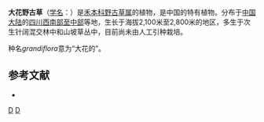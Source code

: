 {{Speciesbox
| taxon = Arundinella grandiflora
| authority = Hack., 1910
}}

'''大花野古草'''（[[学名|学名]]：{{lang|la|''Arundinella grandiflora''}}）是[[禾本科|禾本科]][[野古草属|野古草属]]的植物，是中国的特有植物。分布于[[中国大陆|中国大陆]]的[[四川西南部至中部|四川西南部至中部]]等地，生长于海拔2,100米至2,800米的地区，多生于次生针阔混交林中和山坡草丛中，目前尚未由人工引种栽培。

种名''grandiflora''意为“大花的”。

== 参考文献 ==
<div class="references-small">
* {{cite web| url =http://www.bioinfo.cn/db05/KmzwSpecies.php?action=view&id=9893| title =大花野古草| work =《中国高等植物数据库全库》| publisher =中国科学院微生物研究所| author =昆明植物研究所| accessdate =2009-02-24| deadurl =yes| archiveurl =https://web.archive.org/web/20160305081618/http://www.bioinfo.cn/db05/KmzwSpecies.php?action=view&id=9893| archivedate =2016-03-05}}
</div>
{{Taxonbar|from=Q10937632}}

[[Category:野古草属|D]]
[[Category:1910年描述的植物|D]]
